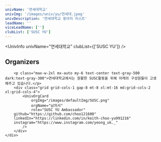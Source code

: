 ```yaml
---
univName: '연세대학교'
univImg: '/images/univ/yu/연세대.jpeg'
univDescription: '연세대학교 동아리 리스트'
leadName: ''
viceLeadName: ['']
clubList: ['SUSC YU']
---
```




<UnivInfo
	univName="연세대학교"
	clubList={['SUSC YU']}
/>



<section class="bg-white dark:bg-gray-900">
	<div class="container px-6 py-10 mx-auto">
		<h1 class="text-2xl font-semibold text-center text-gray-800 capitalize lg:text-3xl dark:text-white">Organizers</h1>

		<p class="max-w-2xl mx-auto my-6 text-center text-gray-500 dark:text-gray-300">연세대학교에서는 원활한 SUSC활동을 위해 아래의 구성원들이 고생해주고 있습니다.</p>
		<div class="grid grid-cols-1 gap-8 mt-8 xl:mt-16 md:grid-cols-2 xl:grid-cols-4">
			<UnivOrgCard 
				orgImg="/images/defaultImg/SUSC.png"
				orgName="남의서"
				role="SUSC YU Ambassador"
        github="https://github.com/choo121600"
        linkedIn="https://linkedin.com/in/keith-choo-yu991216"
        instagram="https://www.instagram.com/yeong_uk._"
			/>
		</div>
	</div>
</section>